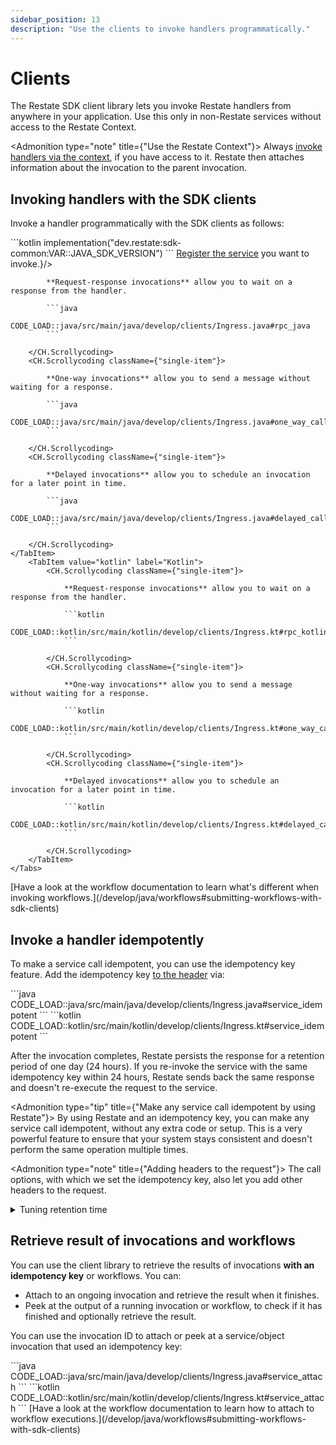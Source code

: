 ```yaml
---
sidebar_position: 13
description: "Use the clients to invoke handlers programmatically."
---
```



# Clients
The Restate SDK client library lets you invoke Restate handlers from anywhere in your application.
Use this only in non-Restate services without access to the Restate Context.

<Admonition type="note" title={"Use the Restate Context"}>
    Always [invoke handlers via the context](/develop/java/service-communication), if you have access to it.
    Restate then attaches information about the invocation to the parent invocation.
</Admonition>

## Invoking handlers with the SDK clients

Invoke a handler programmatically with the SDK clients as follows:

<Step stepLabel="1" title="Add the dependency to your project">
    ```kotlin
    implementation("dev.restate:sdk-common:VAR::JAVA_SDK_VERSION")
    ```
</Step>
<Step stepLabel="2" title={<span><a href={"/operate/registration"}>Register the service</a> you want to invoke.</span>}/>
<Step stepLabel="3" title="Connect to Restate and invoke the handler with your preferred semantics">
    <Tabs groupId="sdk" queryString>
    <TabItem value="java" label="Java">
        <CH.Scrollycoding className={"single-item"}>

            **Request-response invocations** allow you to wait on a response from the handler.

            ```java
            CODE_LOAD::java/src/main/java/develop/clients/Ingress.java#rpc_java
            ```

        </CH.Scrollycoding>
        <CH.Scrollycoding className={"single-item"}>

            **One-way invocations** allow you to send a message without waiting for a response.

            ```java
            CODE_LOAD::java/src/main/java/develop/clients/Ingress.java#one_way_call_java
            ```

        </CH.Scrollycoding>
        <CH.Scrollycoding className={"single-item"}>

            **Delayed invocations** allow you to schedule an invocation for a later point in time.

            ```java
            CODE_LOAD::java/src/main/java/develop/clients/Ingress.java#delayed_call_java
            ```

        </CH.Scrollycoding>
    </TabItem>
        <TabItem value="kotlin" label="Kotlin">
            <CH.Scrollycoding className={"single-item"}>

                **Request-response invocations** allow you to wait on a response from the handler.

                ```kotlin
                CODE_LOAD::kotlin/src/main/kotlin/develop/clients/Ingress.kt#rpc_kotlin
                ```

            </CH.Scrollycoding>
            <CH.Scrollycoding className={"single-item"}>

                **One-way invocations** allow you to send a message without waiting for a response.

                ```kotlin
                CODE_LOAD::kotlin/src/main/kotlin/develop/clients/Ingress.kt#one_way_call_kotlin
                ```

            </CH.Scrollycoding>
            <CH.Scrollycoding className={"single-item"}>

                **Delayed invocations** allow you to schedule an invocation for a later point in time.

                ```kotlin
                CODE_LOAD::kotlin/src/main/kotlin/develop/clients/Ingress.kt#delayed_call_kotlin
                ```

            </CH.Scrollycoding>
        </TabItem>
    </Tabs>
</Step>

<Admonition type="info" title="Invoking workflows">
    [Have a look at the workflow documentation to learn what's different when invoking workflows.](/develop/java/workflows#submitting-workflows-with-sdk-clients)
</Admonition>

## Invoke a handler idempotently

To make a service call idempotent, you can use the idempotency key feature.
Add the idempotency key [to the header](https://datatracker.ietf.org/doc/draft-ietf-httpapi-idempotency-key-header/) via:

<Tabs groupId="sdk" queryString>
    <TabItem value="java" label="Java">
        ```java
        CODE_LOAD::java/src/main/java/develop/clients/Ingress.java#service_idempotent
        ```
    </TabItem>
    <TabItem value="kotlin" label="Kotlin">
        ```kotlin
        CODE_LOAD::kotlin/src/main/kotlin/develop/clients/Ingress.kt#service_idempotent
        ```
    </TabItem>
</Tabs>

After the invocation completes, Restate persists the response for a retention period of one day (24 hours).
If you re-invoke the service with the same idempotency key within 24 hours, Restate sends back the same response and doesn't re-execute the request to the service.

<Admonition type="tip" title={"Make any service call idempotent by using Restate"}>
    By using Restate and an idempotency key, you can make any service call idempotent, without any extra code or setup.
    This is a very powerful feature to ensure that your system stays consistent and doesn't perform the same operation multiple times.
</Admonition>

<Admonition type="note" title={"Adding headers to the request"}>
    The call options, with which we set the idempotency key, also let you add other headers to the request.
</Admonition>

<details className={"grey-details"}>
    <summary> Tuning retention time</summary>

    <CH.Section>
        You can tune the [retention time](focus://3) on a service-level by using the [Admin API](focus://1[15:28]) ([docs](/references/admin-api#tag/service/operation/modify_service)):
        ```shell
        curl -X PATCH localhost:9070/services/MyService \
            -H 'content-type: application/json' \
            -d '{"idempotency_retention": "2days"}'
        ```
        The [retention time](focus://3) is in [humantime format](https://docs.rs/humantime/latest/humantime/).
    </CH.Section>

</details>

## Retrieve result of invocations and workflows

You can use the client library to retrieve the results of invocations **with an idempotency key** or workflows.
You can:
- Attach to an ongoing invocation and retrieve the result when it finishes.
- Peek at the output of a running invocation or workflow, to check if it has finished and optionally retrieve the result.

You can use the invocation ID to attach or peek at a service/object invocation that used an idempotency key:

<Tabs groupId="sdk" queryString>
    <TabItem value="java" label="Java">
        ```java
        CODE_LOAD::java/src/main/java/develop/clients/Ingress.java#service_attach
        ```
    </TabItem>
    <TabItem value="kotlin" label="Kotlin">
        ```kotlin
        CODE_LOAD::kotlin/src/main/kotlin/develop/clients/Ingress.kt#service_attach
        ```
    </TabItem>
</Tabs>
<Admonition type={"info"} title={"Attaching to workflows"}>
    [Have a look at the workflow documentation to learn how to attach to workflow executions.](/develop/java/workflows#submitting-workflows-with-sdk-clients)
</Admonition>
